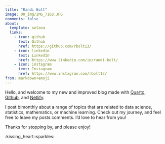 ```yaml
---
title: "Randi Bolt"
image: 00_img/IMG_7168.JPG
comments: false
about:
  template: solana
  links:
    - icon: github
      text: Github
      href: https://github.com/rbolt13/
    - icon: linkedin
      text: LinkedIn
      href: https://www.linkedin.com/in/randi-bolt/
    - icon: instagram
      text: Instagram
      href: https://www.instagram.com/rbolt13/
from: markdown+emoji
---
```


Hello, and welcome to my new and improved blog made with [Quarto](https://quarto.org/), [Github](https://github.com/), and [Netlify](https://www.netlify.com/).

I post bimonthly about a range of topics that are related to data science, statistics, mathematics, or machine learning. Check out my journey, and feel free to leave my posts comments. I'd love to hear from you!

Thanks for stopping by, and please enjoy!

:kissing_heart::sparkles:
